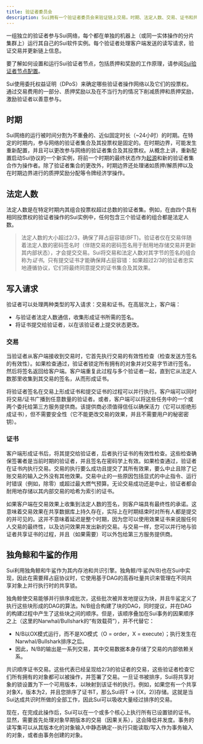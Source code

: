 ```yaml
---
title: 验证者委员会
description: Sui拥有一个验证者委员会来验证链上交易。时期、法定人数、交易、证书和共识是该委员会的关键点。
---
```


一组独立的验证者参与Sui网络，每个都在单独的机器上（或同一实体操作的分片集群上）运行其自己的Sui软件实例。每个验证者处理客户端发送的读写请求，验证交易并更新链上信息。

要了解如何设置和运行Sui验证者节点，包括质押和奖励的工作原理，请参阅[Sui验证者节点配置](./validator-config.mdx)。

Sui使用委托权益证明（DPoS）来确定哪些验证者操作网络以及它们的投票权。通过交易费用的一部分、质押奖励以及在不当行为的情况下削减质押和质押奖励，激励验证者以善意参与。

## 时期

Sui网络的运行被时间分割为不重叠的、近似固定时长（~24小时）的时期。在特定的时期内，参与网络的验证者集合及其投票权是固定的。在时期边界，可能发生重新配置，并且可以更改参与网络的验证者集合及其投票权。从概念上讲，重新配置启动Sui协议的一个新实例，将前一个时期的最终状态作为[起源](./genesis.mdx)和新的验证者集合作为操作者。除了验证者集合的更改外，时期边界还处理诸如质押/解质押以及在时期边界进行的质押奖励分配等令牌经济学操作。

## 法定人数

法定人数是在特定时期内其组合投票权超过总数的验证者集。例如，在由四个具有相同投票权的验证者操作的Sui实例中，任何包含三个验证者的组合都是法定人数。

> 法定人数的大小超过2/3，确保了拜占庭容错(BFT)。验证者仅在交易伴随着法定人数的密码签名时（伴随交易的密码签名用于耐用地存储交易并更新其内部状态），才会提交交易。Sui将交易和法定人数对其字节的签名的组合称为*证书*。只有提交证书才能确保拜占庭容错：如果超过2/3的验证者忠实地遵循协议，它们将最终同意提交的证书集合及其效果。

## 写入请求

验证者可以处理两种类型的写入请求：交易和证书。在高层次上，客户端：

- 与验证者法定人数通信，收集形成证书所需的签名。
- 将证书提交给验证者，以在该验证者上提交状态更改。

### 交易

当验证者从客户端接收到交易时，它首先执行交易的有效性检查（检查发送方签名的有效性）。如果检查通过，验证者锁定所有拥有的对象并对交易字节进行签名，然后将签名返回给客户端。客户端重复此过程与多个验证者一起，直到它从法定人数那里收集到其交易的签名，从而形成证书。

将验证者签名在交易上形成证书和提交证书的过程可以并行执行。客户端可以同时将交易/证书广播到任意数量的验证者。或者，客户端可以将这些任务中的一个或两个委托给第三方服务提供商。该提供商必须值得信任以确保活力（它可以拒绝形成证书），但不需要安全性（它不能更改交易的效果，并且不需要用户的秘密密钥）。

### 证书

客户端形成证书后，将其提交给验证者，后者执行证书的有效性检查。这些检查确保签署者是当前时期的验证者，并且签名在密码学上有效。如果检查通过，验证者在证书内执行交易。交易的执行要么成功且提交了其所有效果，要么中止且除了记账交易的输入之外没有其他效果。交易中止的一些原因包括显式的中止指令、运行时错误（例如，除零）或超过最大燃气预算。无论交易成功还是中止，验证者都会耐用地存储以其内部交易的哈希为索引的证书。

如果客户端在交易效果上收集到法定人数的签名，则客户端具有最终性的承诺。这意味着交易效果在共享数据库上持久存在，实际上在时期结束时对所有人都是提交的并可见的。这并不意味着延迟是整个时期，因为您可以使用效果证书来说服任何人交易的最终性，以及访问效果并发出新的交易。与交易一样，您可以并行地与验证者共享证书的过程，并且（如果需要）可以外包给第三方服务提供商。

## 独角鲸和牛鲨的作用

Sui利用独角鲸和牛鲨作为其内存池和共识引擎。独角鲸/牛鲨(N/B)也在Sui中实现，因此在需要拜占庭协议时，它使用基于DAG的高吞吐量共识来管理在不同共享对象上并行执行时的共享锁。

独角鲸使交易能够并行排序成批次，这些批次被并发地提议为块，并且牛鲨定义了执行这些块形成的DAG的算法。N/B组合构建了块的DAG，同时提议，并在DAG的构建过程中产生了这些块之间的顺序。但是，该顺序叠加在Sui事务的因果顺序之上（这里的Narwhal/Bullshark的“有效载荷”），并不代替它：

- N/B以OX模式运行，而不是XO模式（O = order，X = execute）；执行发生在Narwhal/Bullshark排序之后。
- 因此，N/B的输出是一系列交易，其中交易数据本身存储了交易的内部依赖关系。

共识顺序证书交易。这些代表已经呈现给2/3的验证者的交易，这些验证者检查它们所有拥有的对象都可以被操作，并签署了交易。一旦证书被排序，Sui将共享对象的锁设置为下一个可用版本，以映射到该证书的执行。例如，如果您有一个共享对象X，版本为2，并且您排序了证书T，那么Sui将T -> [(X，2)]存储。这就是当Sui达成共识时所做的全部工作，因此Sui可以吸收大量经过排序的交易。

现在，在完成此操作后，Sui可以在一个或多个核心上执行所有已设置锁的证书。显然，需要首先处理对象早期版本的交易（因果关系），这会降低并发度。事务的读写集可以从其版本化的对象输入中静态确定--执行只能读取/写入作为事务输入的对象，或者由事务创建的对象。

